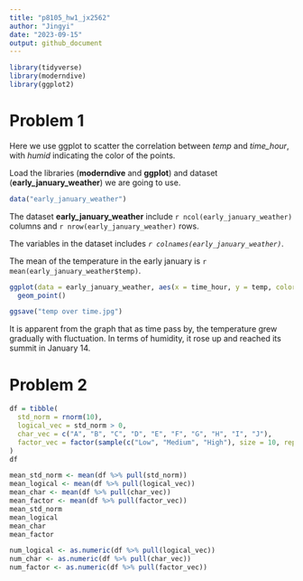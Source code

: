 ```yaml
---
title: "p8105_hw1_jx2562"
author: "Jingyi"
date: "2023-09-15"
output: github_document
---
```


```r
library(tidyverse)
library(moderndive)
library(ggplot2)
```


# Problem 1

Here we use ggplot to scatter the correlation between _temp_ and _time_hour_, with _humid_ indicating the color of the points.

Load the libraries (**moderndive** and **ggplot**) and dataset (**early_january_weather**) we are going to use.

```r
data("early_january_weather")
```

The dataset **early_january_weather** include `r ncol(early_january_weather)` columns and `r nrow(early_january_weather)` rows. 

The variables in the dataset includes _`r colnames(early_january_weather)`_. 

The mean of the temperature in the early january is `r mean(early_january_weather$temp)`.

```r
ggplot(data = early_january_weather, aes(x = time_hour, y = temp, color = humid)) +
  geom_point()

ggsave("temp over time.jpg")
```

It is apparent from the graph that as time pass by, the temperature grew gradually with fluctuation. In terms of humidity, it rose up and reached its summit in January 14.


# Problem 2

```r
df = tibble(
  std_norm = rnorm(10),
  logical_vec = std_norm > 0,
  char_vec = c("A", "B", "C", "D", "E", "F", "G", "H", "I", "J"),
  factor_vec = factor(sample(c("Low", "Medium", "High"), size = 10, replace = TRUE))
)
df
```

```r
mean_std_norm <- mean(df %>% pull(std_norm))
mean_logical <- mean(df %>% pull(logical_vec))
mean_char <- mean(df %>% pull(char_vec))
mean_factor <- mean(df %>% pull(factor_vec))
mean_std_norm
mean_logical
mean_char
mean_factor
```

```r
num_logical <- as.numeric(df %>% pull(logical_vec))
num_char <- as.numeric(df %>% pull(char_vec))
num_factor <- as.numeric(df %>% pull(factor_vec))
```



